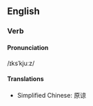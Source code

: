 == English ==

=== Verb ===

==== Pronunciation ====

/ɪksˈkjuːz/

==== Translations ====

* Simplified Chinese: 原谅